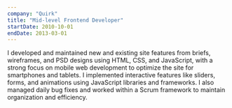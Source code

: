 ```yaml
---
company: "Quirk"
title: "Mid-level Frontend Developer"
startDate: 2010-10-01
endDate: 2013-03-01
---
```


I developed and maintained new and existing site features from briefs, wireframes, and PSD designs using HTML, CSS, and JavaScript, with a strong focus on mobile web development to optimize the site for smartphones and tablets. I implemented interactive features like sliders, forms, and animations using JavaScript libraries and frameworks. I also managed daily bug fixes and worked within a Scrum framework to maintain organization and efficiency.